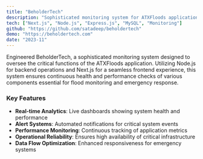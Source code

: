 ```yaml
---
title: "BeholderTech"
description: "Sophisticated monitoring system for ATXFloods application infrastructure"
tech: ["Next.js", "Node.js", "Express.js", "MySQL", "Monitoring"]
github: "https://github.com/satadeep/beholdertech"
demo: "https://beholdertech.com"
date: "2023-11"
---
```


Engineered BeholderTech, a sophisticated monitoring system designed to oversee the critical functions of the ATXFloods application. Utilizing Node.js for backend operations and Next.js for a seamless frontend experience, this system ensures continuous health and performance checks of various components essential for flood monitoring and emergency response.

### Key Features
- **Real-time Analytics**: Live dashboards showing system health and performance
- **Alert Systems**: Automated notifications for critical system events
- **Performance Monitoring**: Continuous tracking of application metrics
- **Operational Reliability**: Ensures high availability of critical infrastructure
- **Data Flow Optimization**: Enhanced responsiveness for emergency systems
